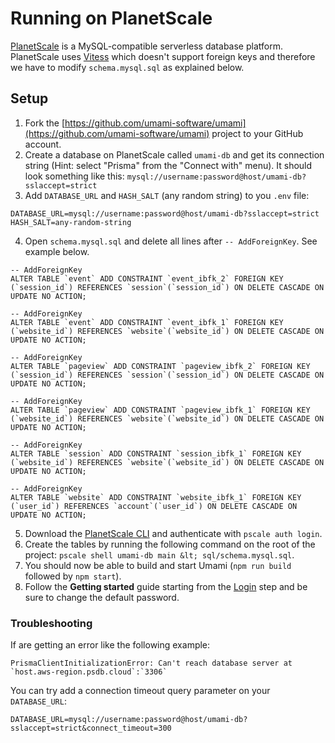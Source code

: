 # Running on PlanetScale

[PlanetScale](https://planetscale.com/) is a MySQL-compatible serverless database platform. PlanetScale uses [Vitess](https://vitess.io/) which doesn't support foreign keys and therefore we have to modify `schema.mysql.sql` as explained below.

## Setup

1. Fork the [https://github.com/umami-software/umami](https://github.com/umami-software/umami) project to your GitHub account.
2. Create a database on PlanetScale called `umami-db` and get its connection string (Hint: select "Prisma" from the "Connect with" menu). It should look something like this: `mysql://username:password@host/umami-db?sslaccept=strict`
3. Add `DATABASE_URL` and `HASH_SALT` (any random string) to you `.env` file:
```
DATABASE_URL=mysql://username:password@host/umami-db?sslaccept=strict
HASH_SALT=any-random-string
```
4. Open `schema.mysql.sql` and delete all lines after `-- AddForeignKey`. See example below.

```
-- AddForeignKey
ALTER TABLE `event` ADD CONSTRAINT `event_ibfk_2` FOREIGN KEY (`session_id`) REFERENCES `session`(`session_id`) ON DELETE CASCADE ON UPDATE NO ACTION;

-- AddForeignKey
ALTER TABLE `event` ADD CONSTRAINT `event_ibfk_1` FOREIGN KEY (`website_id`) REFERENCES `website`(`website_id`) ON DELETE CASCADE ON UPDATE NO ACTION;

-- AddForeignKey
ALTER TABLE `pageview` ADD CONSTRAINT `pageview_ibfk_2` FOREIGN KEY (`session_id`) REFERENCES `session`(`session_id`) ON DELETE CASCADE ON UPDATE NO ACTION;

-- AddForeignKey
ALTER TABLE `pageview` ADD CONSTRAINT `pageview_ibfk_1` FOREIGN KEY (`website_id`) REFERENCES `website`(`website_id`) ON DELETE CASCADE ON UPDATE NO ACTION;

-- AddForeignKey
ALTER TABLE `session` ADD CONSTRAINT `session_ibfk_1` FOREIGN KEY (`website_id`) REFERENCES `website`(`website_id`) ON DELETE CASCADE ON UPDATE NO ACTION;

-- AddForeignKey
ALTER TABLE `website` ADD CONSTRAINT `website_ibfk_1` FOREIGN KEY (`user_id`) REFERENCES `account`(`user_id`) ON DELETE CASCADE ON UPDATE NO ACTION;
```

5. Download the [PlanetScale CLI](https://github.com/planetscale/cli/releases) and authenticate with `pscale auth login`.
6. Create the tables by running the following command on the root of the project: `pscale shell umami-db main &lt; sql/schema.mysql.sql`.
7. You should now be able to build and start Umami (`npm run build` followed by `npm start`).
6. Follow the **Getting started** guide starting from the [Login](/docs/login) step and be sure to change the default password.

### Troubleshooting

If are getting an error like the following example:

```
PrismaClientInitializationError: Can't reach database server at `host.aws-region.psdb.cloud`:`3306`
```

You can try add a connection timeout query parameter on your `DATABASE_URL`:

```
DATABASE_URL=mysql://username:password@host/umami-db?sslaccept=strict&connect_timeout=300
```
